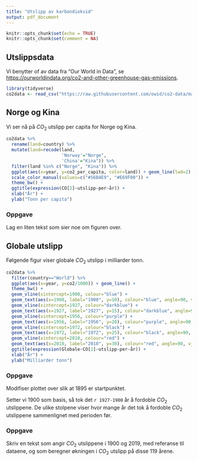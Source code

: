 ```yaml
---
title: "Utslipp av karbondioksid"
output: pdf_document
---
```


```r
knitr::opts_chunk$set(echo = TRUE)
knitr::opts_chunk$set(comment = NA)
```

## Utslippsdata

Vi benytter of av data fra "Our World in Data", se <https://ourworldindata.org/co2-and-other-greenhouse-gas-emissions>.

```r
library(tidyverse)
co2data <- read_csv("https://raw.githubusercontent.com/owid/co2-data/master/owid-co2-data.csv")
```

## Norge og Kina

Vi ser nå på $CO_2$ utslipp per capita for Norge og Kina.

```r
co2data %>%
  rename(land=country) %>% 
  mutate(land=recode(land,
                     'Norway'="Norge",
                     'China'="Kina")) %>% 
  filter(land %in% c("Norge", "Kina")) %>% 
  ggplot(aes(x=year, y=co2_per_capita, color=land)) + geom_line(lwd=2) +
  scale_color_manual(values=c("#56B4E9", "#E69F00")) +
  theme_bw() + 
  ggtitle(expression(CO[2]~utslipp~per~år)) + 
  xlab("År") +
  ylab("Tonn per capita")
```

### Oppgave

Lag en liten tekst som sier noe om figuren over.

\pagebreak

## Globale utslipp

Følgende figur viser globale $CO_2$ utslipp i milliarder tonn.

```r
co2data %>%
  filter(country=="World") %>% 
  ggplot(aes(x=year, y=co2/1000)) + geom_line() +
  theme_bw() +
  geom_vline(xintercept=1900, colour="blue") +
  geom_text(aes(x=1900, label="1900", y=10), colour="blue", angle=90, vjust = 1.2) +
  geom_vline(xintercept=1927, colour="darkblue") +
  geom_text(aes(x=1927, label="1927", y=15), colour="darkblue", angle=90, vjust = 1.2) +
  geom_vline(xintercept=1956, colour="purple") +
  geom_text(aes(x=1956, label="1956", y=20), colour="purple", angle=90, vjust = 1.2) +
  geom_vline(xintercept=1972, colour="black") +
  geom_text(aes(x=1972, label="1972", y=25), colour="black", angle=90, vjust = 1.2) +
  geom_vline(xintercept=2010, colour="red") +
  geom_text(aes(x=2010, label="2010", y=30), colour="red", angle=90, vjust = 1.2) +
  ggtitle(expression(Globale~CO[2]~utslipp~per~år)) + 
  xlab("År") +
  ylab("Milliarder tonn")
```

### Oppgave

Modifiser plottet over slik at 1895 er startpunktet.

Setter vi 1900 som basis, så tok det `r 1927-1900` år å fordoble $CO_2$ utslippene. De ulike stolpene viser hvor mange år det tok å fordoble $CO_2$ utslippene sammenlignet med perioden før.

### Oppgave

Skriv en tekst som angir $CO_2$ utslippene i 1900 og 2019, med referanse til dataene, og som beregner økningen i $CO_2$ utslipp på disse 119 årene.

